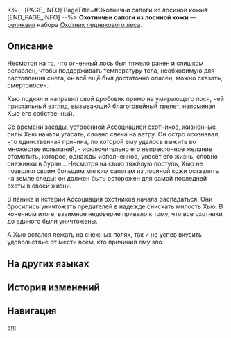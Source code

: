 <%-- [PAGE_INFO]
PageTitle=#Охотничьи сапоги из лосиной кожи#
[END_PAGE_INFO] --%>
{{Реликвия Инфобокс
|id          = 61044
|Изображение = Предмет Охотничьи сапоги из лосиной кожи.png
|Набор       = Охотник ледникового леса
|Предмет     = Ноги
|Упоминания  = 
}}
{{Описание|Сапоги повышенной мощности, обтянутые мягким лосиным мехом. Почти не оставляют следов на снегу.}}
'''Охотничьи сапоги из лосиной кожи''' — [[реликвия]] набора [[Охотник ледникового леса]].

==Описание==
Несмотря на то, что огненный лось был тяжело ранен и слишком ослаблен, чтобы поддерживать температуру тела, необходимую для растопления снега, он всё ещё был достаточно опасен, можно сказать, смертоносен.

Хью поднял и направил свой дробовик прямо на умирающего лося, чей пристальный взгляд, вызывающий благоговейный трепет, напоминал Хью его собственный.

Со времени засады, устроенной Ассоциацией охотников, жизненные силы Хью начали угасать, словно свеча на ветру. Он остро осознавал, что единственная причина, по которой ему удалось выжить во множестве испытаний, - исключительно его непреклонное желание отомстить, которое, однажды исполненное, унесёт его жизнь, словно снежинки в буран... Несмотря на свою тяжёлую поступь, Хью не позволял своим большим мягким сапогам из лосиной кожи оставлять на земле следы: он должен быть осторожен для самой последней охоты в своей жизни.

В панике и истерии Ассоциация охотников начала распадаться. Они бросились уничтожать предателей в надежде снискать милость Хью. В конечном итоге, взаимное недоверие привело к тому, что все охотники до единого были уничтожены.

А Хью остался лежать на снежных полях, так и не успев вкусить удовольствие от мести всем, кто причинил ему зло.

==На других языках==
{{На других языках
|en   = Hunter's Soft Elkskin Boots
|zhs  = 雪猎的鹿皮软靴
|zht  = 雪獵的鹿皮軟靴
|ja   = {{Rubi|狩人|かりゅうど}}の{{Rubi|鹿革|しかがわ}}のブーツ
|ko   = 설원 사냥꾼의 벅스킨 부츠
|es   = Botas de piel de ciervo del cazador
|fr   = Bottes en fourrure d'élan de chasseur
|ru   = Охотничьи сапоги из лосиной кожи
|th   = Hunter's Soft Elkskin Boots
|vi   = Ủng Phủ Da Nai Của Thợ Săn
|de   = Weiche Elchlederstiefel des Jägers
|id   = Hunter's Soft Elkskin Boots
|pt   = Botas de Couro Macio de Alce do Caçador
}}

==История изменений==
{{История изменений|3.5}}

==Навигация==
{{Набор Реликвий Навбокс|Охотник ледникового леса}}

[[en:]]